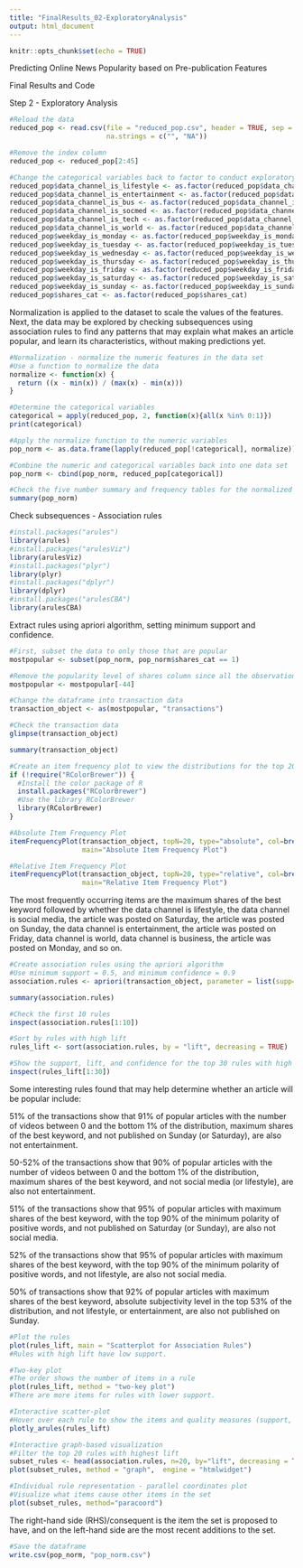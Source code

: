 ```yaml
---
title: "FinalResults_02-ExploratoryAnalysis"
output: html_document
---
```


```r
knitr::opts_chunk$set(echo = TRUE)
```

Predicting Online News Popularity based on Pre-publication Features

Final Results and Code


Step 2 - Exploratory Analysis

```r
#Reload the data
reduced_pop <- read.csv(file = "reduced_pop.csv", header = TRUE, sep = ",", stringsAsFactors = FALSE, 
                        na.strings = c("", "NA"))

#Remove the index column
reduced_pop <- reduced_pop[2:45]
```

```r
#Change the categorical variables back to factor to conduct exploratory analysis
reduced_pop$data_channel_is_lifestyle <- as.factor(reduced_pop$data_channel_is_lifestyle)
reduced_pop$data_channel_is_entertainment <- as.factor(reduced_pop$data_channel_is_entertainment)
reduced_pop$data_channel_is_bus <- as.factor(reduced_pop$data_channel_is_bus)
reduced_pop$data_channel_is_socmed <- as.factor(reduced_pop$data_channel_is_socmed)
reduced_pop$data_channel_is_tech <- as.factor(reduced_pop$data_channel_is_tech)
reduced_pop$data_channel_is_world <- as.factor(reduced_pop$data_channel_is_world)
reduced_pop$weekday_is_monday <- as.factor(reduced_pop$weekday_is_monday)
reduced_pop$weekday_is_tuesday <- as.factor(reduced_pop$weekday_is_tuesday)
reduced_pop$weekday_is_wednesday <- as.factor(reduced_pop$weekday_is_wednesday)
reduced_pop$weekday_is_thursday <- as.factor(reduced_pop$weekday_is_thursday)
reduced_pop$weekday_is_friday <- as.factor(reduced_pop$weekday_is_friday)
reduced_pop$weekday_is_saturday <- as.factor(reduced_pop$weekday_is_saturday)
reduced_pop$weekday_is_sunday <- as.factor(reduced_pop$weekday_is_sunday)
reduced_pop$shares_cat <- as.factor(reduced_pop$shares_cat)
```

Normalization is applied to the dataset to scale the values of the features. Next, the data may be explored by checking subsequences using association rules to find any patterns that may explain what makes an article popular, and learn its characteristics, without making predictions yet.

```r
#Normalization - normalize the numeric features in the data set
#Use a function to normalize the data
normalize <- function(x) {
  return ((x - min(x)) / (max(x) - min(x)))
}

#Determine the categorical variables
categorical = apply(reduced_pop, 2, function(x){all(x %in% 0:1)})
print(categorical)
```
```r
#Apply the normalize function to the numeric variables
pop_norm <- as.data.frame(lapply(reduced_pop[!categorical], normalize))

#Combine the numeric and categorical variables back into one data set 
pop_norm <- cbind(pop_norm, reduced_pop[categorical])

#Check the five number summary and frequency tables for the normalized dataset
summary(pop_norm)
```

Check subsequences - Association rules

```r
#install.packages("arules")
library(arules)
#install.packages("arulesViz")
library(arulesViz)
#install.packages("plyr")
library(plyr)
#install.packages("dplyr")
library(dplyr)
#install.packages("arulesCBA")
library(arulesCBA)
```

Extract rules using apriori algorithm, setting minimum support and confidence.
```r
#First, subset the data to only those that are popular
mostpopular <- subset(pop_norm, pop_norm$shares_cat == 1)

#Remove the popularity level of shares column since all the observations are for popular articles
mostpopular <- mostpopular[-44]

#Change the dataframe into transaction data
transaction_object <- as(mostpopular, "transactions")

#Check the transaction data
glimpse(transaction_object)
```
```r
summary(transaction_object)
```
```r
#Create an item frequency plot to view the distributions for the top 20 items
if (!require("RColorBrewer")) {
  #Install the color package of R
  install.packages("RColorBrewer")
  #Use the library RColorBrewer
  library(RColorBrewer)
}

#Absolute Item Frequency Plot
itemFrequencyPlot(transaction_object, topN=20, type="absolute", col=brewer.pal(8,'Pastel2'), 
                  main="Absolute Item Frequency Plot")
```
```r
#Relative Item Frequency Plot
itemFrequencyPlot(transaction_object, topN=20, type="relative", col=brewer.pal(8,'Pastel2'), 
                  main="Relative Item Frequency Plot")
```

The most frequently occurring items are the maximum shares of the best keyword followed by whether the data channel is lifestyle, the data channel is social media, the article was posted on Saturday, the article was posted on Sunday, the data channel is entertainment, the article was posted on Friday, data channel is world, data channel is business, the article was posted on Monday, and so on.

```r
#Create association rules using the apriori algorithm
#Use minimum support = 0.5, and minimum confidence = 0.9
association.rules <- apriori(transaction_object, parameter = list(supp=0.5, conf=0.9, minlen=2))

summary(association.rules)
```
```r
#Check the first 10 rules
inspect(association.rules[1:10])
```
```r
#Sort by rules with high lift
rules_lift <- sort(association.rules, by = "lift", decreasing = TRUE)

#Show the support, lift, and confidence for the top 30 rules with high lift
inspect(rules_lift[1:30])
```

Some interesting rules found that may help determine whether an article will be popular include:

51% of the transactions show that 91% of popular articles with the number of videos between 0 and the bottom 1% of the distribution, maximum shares of the best keyword, and not published on Sunday (or Saturday), are also not entertainment.

50-52% of the transactions show that 90% of popular articles with the number of videos between 0 and the bottom 1% of the distribution, maximum shares of the best keyword, and not social media (or lifestyle), are also not entertainment.

51% of the transactions show that 95% of popular articles with maximum shares of the best keyword, with the top 90% of the minimum polarity of positive words, and not published on Saturday (or Sunday), are also not social media.

52% of the transactions show that 95% of popular articles with maximum shares of the best keyword, with the top 90% of the minimum polarity of positive words, and not lifestyle, are also not social media.

50% of transactions show that 92% of popular articles with maximum shares of the best keyword, absolute subjectivity level in the top 53% of the distribution, and not lifestyle, or entertainment, are also not published on Sunday.

```r
#Plot the rules
plot(rules_lift, main = "Scatterplot for Association Rules")
#Rules with high lift have low support.
```

```r
#Two-key plot
#The order shows the number of items in a rule
plot(rules_lift, method = "two-key plot")
#There are more items for rules with lower support.
```

```r
#Interactive scatter-plot
#Hover over each rule to show the items and quality measures (support, confidence, lift)
plotly_arules(rules_lift)
```

```r
#Interactive graph-based visualization
#Filter the top 20 rules with highest lift
subset_rules <- head(association.rules, n=20, by="lift", decreasing = TRUE)
plot(subset_rules, method = "graph",  engine = "htmlwidget")
```

```r
#Individual rule representation - parallel coordinates plot
#Visualize what items cause other items in the set
plot(subset_rules, method="paracoord")
```

The right-hand side (RHS)/consequent is the item the set is proposed to have, and on the left-hand side are the most recent additions to the set.

```r
#Save the dataframe
write.csv(pop_norm, "pop_norm.csv")
```
